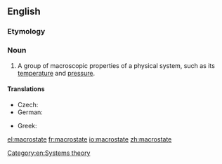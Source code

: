 ==English==
{{wikipedia|Microstate (statistical mechanics)}}

===Etymology===
{{prefix|macro|state|lang=en}}

===Noun===
{{en-noun}}

# {{label|en|physics}} A group of macroscopic properties of a physical system, such as its [[temperature]] and [[pressure]].

====Translations====
{{trans-top|group of properties}}
* Czech: {{t|cs|makrostav|m}}
* German: {{t|de|Makrozustand|m}}
{{trans-mid}}
* Greek: {{t+|el|μακροκατάσταση|f}}
{{trans-bottom}}

[[Category:en:Systems theory]]

[[el:macrostate]]
[[fr:macrostate]]
[[io:macrostate]]
[[zh:macrostate]]